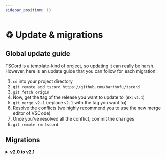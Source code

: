 ```yaml
---
sidebar_position: 10
---
```


# ♻️ Update & migrations

## Global update guide 

TSCord is a template-kind of project, so updating it can really be harsh. <br/>
However, here is an update guide that you can follow for each migration:

1. `cd` into your project directory
2. `git remote add tscord https://github.com/barthofu/tscord`
3. `git fetch origin`
4. Now, get the tag of the release you want to update to (ex: `v2.1`)
5. `git merge v2.1` (replace `v2.1` with the tag you want to)
6. Resolve the conflicts (we highly recommend you to use the new merge editor of VSCode)
7. Once you've resolved all the conflict, commit the changes
8. `git remote rm tscord`

## Migrations

<details title="test">

<summary><strong>v2.0 to v2.1</strong></summary>

#### Custom events

Events and Custom events, which used to both relay the `@On()` decorator of `discordx`, are now split.

Indeed, we've implemented our own event manager so custom events are split from the discord ones, so they don't have to execute the whole guards pipeline.

You'll have to replace all your custom events by the new `@OnCustom()` decorators, and emit them via the `emit()` method of the `EventManager` service.

#### `configs` alias

The `src/config` folder has been renamed to `src/configs`, and so for its path alias: `@config` -> `@configs`.

</details>
